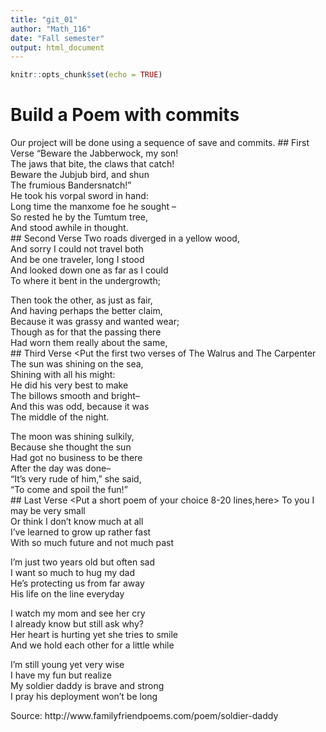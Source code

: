 ---
title: "git_01"
author: "Math_116"
date: "Fall semester"
output: html_document
---

```{r setup, include=FALSE}
knitr::opts_chunk$set(echo = TRUE)
```
# Build a Poem with commits
Our project will be done using a sequence of save and commits.
## First Verse 
<Put the first two verses of Jabberwocky by Lewis Carrol in this section>
"Beware the Jabberwock, my son!  
 The jaws that bite, the claws that catch!  
 Beware the Jubjub bird, and shun  
 The frumious Bandersnatch!"  
 He took his vorpal sword in hand:  
 Long time the manxome foe he sought --  
 So rested he by the Tumtum tree,  
 And stood awhile in thought.  
## Second Verse
<Put the first two verses of The Road Not Taken by Robert Frost here>
Two roads diverged in a yellow wood,  
And sorry I could not travel both  
And be one traveler, long I stood  
And looked down one as far as I could  
To where it bent in the undergrowth;  

Then took the other, as just as fair,  
And having perhaps the better claim,  
Because it was grassy and wanted wear;  
Though as for that the passing there  
Had worn them really about the same,  
## Third Verse
<Put the first two verses of The Walrus and The Carpenter
The sun was shining on the sea,  
Shining with all his might:  
He did his very best to make  
The billows smooth and bright--  
And this was odd, because it was  
The middle of the night.  

The moon was shining sulkily,  
Because she thought the sun  
Had got no business to be there  
After the day was done--  
"It's very rude of him," she said,  
"To come and spoil the fun!"  
## Last Verse
<Put a short poem of your choice 8-20 lines,here>
To you I may be very small  
Or think I don't know much at all  
I've learned to grow up rather fast  
With so much future and not much past  

I'm just two years old but often sad  
I want so much to hug my dad  
He's protecting us from far away  
His life on the line everyday  

I watch my mom and see her cry  
I already know but still ask why?  
Her heart is hurting yet she tries to smile  
And we hold each other for a little while  

I'm still young yet very wise  
I have my fun but realize  
My soldier daddy is brave and strong  
I pray his deployment won't be long  

Source: http://www.familyfriendpoems.com/poem/soldier-daddy
